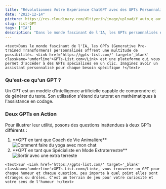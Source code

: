 ```yaml
---
title: "Révolutionnez Votre Expérience ChatGPT avec des GPTs Personnalisés !"
date: "2023-12-14"
picture: https://res.cloudinary.com/dltiyerih/image/upload/f_auto,q_auto/dikc25dc9kbuuasltmfl
slug: list-GPT
tags: ["IA"]
description: "Dans le monde fascinant de l'IA, les GPTs personnalisés offrent une multitude de possibilités. GPTs-List.com est une plateforme qui vous permet d'accéder à des GPTs spécialisés en un clic. Imaginez avoir un assistant personnalisé pour chaque besoin spécifique !"
---
```


    <text>Dans le monde fascinant de l'IA, les GPTs (Generative Pre-trained Transformers) personnalisés offrent une multitude de possibilités. <Link href='https://gpts-list.com/' target='_blank' className='underline'>GPTs-List.com</Link> est une plateforme qui vous permet d'accéder à des GPTs spécialisés en un clic. Imaginez avoir un assistant personnalisé pour chaque besoin spécifique !</text>

<h3>Qu'est-ce qu'un GPT ?</h3>

<text>
  Un GPT est un modèle d'intelligence artificielle capable de comprendre et de
  générer du texte. Son utilisation s'étend du tutorat en mathématiques à
  l'assistance en codage.
</text>

<h3>Deux GPTs en Action</h3>

<text>
  Pour illustrer leur utilité, posons des questions inattendues à deux GPTs
  différents :
</text>

<ol className='list-decimal'>
  <li>**GPT en tant que Coach de Vie Animalière**</li>
  <picture className='w-full flex justify-center'>
    <Image
      src='https://res.cloudinary.com/dltiyerih/image/upload/f_auto,q_auto/g8t87bb6xekugnaotsmo'
      alt='Comment faire du yoga avec mon chat'
      width={1000}
      height={1000}
    />
  </picture>
  <li>**GPT en tant que Spécialiste en Mode Extraterrestre**</li>
  <picture className='w-full flex justify-center'>
    <Image
      src='https://res.cloudinary.com/dltiyerih/image/upload/f_auto,q_auto/bcz36qbcaqbs5w5dhdqu'
      alt='Sortir avec une extra terreste'
      width={1000}
      height={1000}
    />
  </picture>
</ol>

    <text>Sur <Link href='https://gpts-list.com/' target='_blank' className='underline'>GPTs-List.com</Link>, vous trouverez un GPT pour chaque humeur et chaque question, peu importe à quel point elles sont étranges ou drôles. C'est un terrain de jeu pour votre curiosité et votre sens de l'humour !</text>
